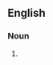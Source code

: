 {{also|well-willer}}
==English==

===Noun===
{{en-noun}}

# {{lb|en|archaic}} {{alternative form of|well-willer|lang=en}}